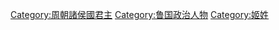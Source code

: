 [[Category:周朝諸侯國君主|Category:周朝諸侯國君主]]
[[Category:鲁国政治人物|Category:鲁国政治人物]]
[[Category:姬姓|Category:姬姓]]